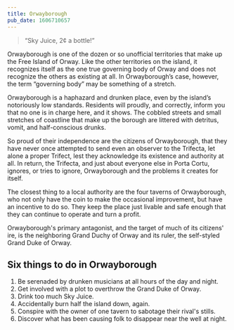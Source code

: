 ```yaml
---
title: Orwayborough
pub_date: 1606710657
---
```


> “Sky Juice, 2¢ a bottle!”

Orwayborough is one of the dozen or so unofficial territories that make up the Free Island of Orway. Like the other territories on the island, it recognizes itself as the one true governing body of Orway and does not recognize the others as existing at all. In Orwayborough’s case, however, the term “governing body” may be something of a stretch.

Orwayborough is a haphazard and drunken place, even by the island’s notoriously low standards. Residents will proudly, and correctly, inform you that no one is in charge here, and it shows. The cobbled streets and small stretches of coastline that make up the borough are littered with detritus, vomit, and half-conscious drunks.

So proud of their independence are the citizens of Orwayborough, that they have never once attempted to send even an observer to the Trifecta, let alone a proper Trifect, lest they acknowledge its existence and authority at all. In return, the Trifecta, and just about everyone else in Porta Cortu, ignores, or tries to ignore, Orwayborough and the problems it creates for itself.

The closest thing to a local authority are the four taverns of Orwayborough, who not only have the coin to make the occasional improvement, but have an incentive to do so. They keep the place just livable and safe enough that they can continue to operate and turn a profit.

Orwayborough's primary antagonist, and the target of much of its citizens' ire, is the neighboring Grand Duchy of Orway and its ruler, the self-styled Grand Duke of Orway.

## Six things to do in Orwayborough

1. Be serenaded by drunken musicians at all hours of the day and night.
2. Get involved with a plot to overthrow the Grand Duke of Orway.
3. Drink too much Sky Juice.
4. Accidentally burn half the island down, again.
5. Conspire with the owner of one tavern to sabotage their rival's stills.
6. Discover what has been causing folk to disappear near the well at night.
